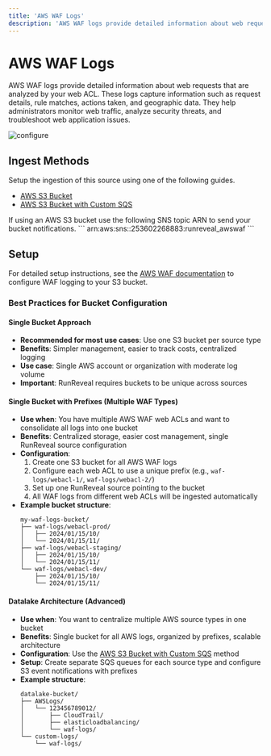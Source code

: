 ```yaml
---
title: 'AWS WAF Logs'
description: 'AWS WAF logs provide detailed information about web requests that are analyzed by your web ACL.'
---
```



# AWS WAF Logs

AWS WAF logs provide detailed information about web requests that are analyzed by your web ACL. These logs capture information such as request details, rule matches, actions taken, and geographic data. They help administrators monitor web traffic, analyze security threats, and troubleshoot web application issues.

![configure](/waf-source-1.png)

## Ingest Methods

Setup the ingestion of this source using one of the following guides.

- [AWS S3 Bucket](/sources/object-storage/s3.mdx)
- [AWS S3 Bucket with Custom SQS](/sources/object-storage/external-s3.mdx)

<Callout type='info'>
If using an AWS S3 bucket use the following SNS topic ARN to send your bucket notifications.
```
arn:aws:sns:<REGION>:253602268883:runreveal_awswaf
```
</Callout>

## Setup

For detailed setup instructions, see the [AWS WAF documentation](https://docs.aws.amazon.com/waf/latest/developerguide/logging.html) to configure WAF logging to your S3 bucket.

### Best Practices for Bucket Configuration

#### Single Bucket Approach
- **Recommended for most use cases**: Use one S3 bucket per source type
- **Benefits**: Simpler management, easier to track costs, centralized logging
- **Use case**: Single AWS account or organization with moderate log volume
- **Important**: RunReveal requires buckets to be unique across sources

#### Single Bucket with Prefixes (Multiple WAF Types)
- **Use when**: You have multiple AWS WAF web ACLs and want to consolidate all logs into one bucket
- **Benefits**: Centralized storage, easier cost management, single RunReveal source configuration
- **Configuration**: 
  1. Create one S3 bucket for all AWS WAF logs
  2. Configure each web ACL to use a unique prefix (e.g., `waf-logs/webacl-1/`, `waf-logs/webacl-2/`)
  3. Set up one RunReveal source pointing to the bucket
  4. All WAF logs from different web ACLs will be ingested automatically
- **Example bucket structure**:
  ```
  my-waf-logs-bucket/
  ├── waf-logs/webacl-prod/
  │   ├── 2024/01/15/10/
  │   └── 2024/01/15/11/
  ├── waf-logs/webacl-staging/
  │   ├── 2024/01/15/10/
  │   └── 2024/01/15/11/
  └── waf-logs/webacl-dev/
      ├── 2024/01/15/10/
      └── 2024/01/15/11/
  ```

#### Datalake Architecture (Advanced)
- **Use when**: You want to centralize multiple AWS source types in one bucket
- **Benefits**: Single bucket for all AWS logs, organized by prefixes, scalable architecture
- **Configuration**: Use the [AWS S3 Bucket with Custom SQS](/sources/object-storage/external-s3) method
- **Setup**: Create separate SQS queues for each source type and configure S3 event notifications with prefixes
- **Example structure**:
  ```
  datalake-bucket/
  ├── AWSLogs/
  │   └── 123456789012/
  │       ├── CloudTrail/
  │       ├── elasticloadbalancing/
  │       └── waf-logs/
  └── custom-logs/
      └── waf-logs/
  ```
